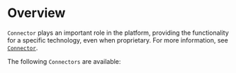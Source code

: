 
# Overview

`Connector` plays an important role in the platform, providing the functionality for a specific technology, even when proprietary. For more information, see [`Connector`](../concept-design/architecture/connector).

The following `Connectors` are available:

<ConnectorList />